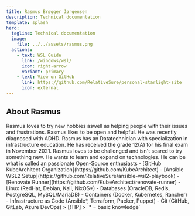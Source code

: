 ```yaml
---
title: Rasmus Brøgger Jørgensen
description: Technical documentation
template: splash
hero:
  tagline: Technical documentation
  image:
    file: ../../assets/rasmus.png
  actions:
    - text: WSL Guide
      link: /windows/wsl/
      icon: right-arrow
      variant: primary
    - text: View on GitHub
      link: https://github.com/RelativeSure/personal-starlight-site
      icon: external
---
```



## About Rasmus

<CardGrid stagger>
	<Card title="Personality" icon="open-book">
		Rasmus loves to try new hobbies aswell as helping people with their issues and frustrations.
		Rasmus likes to be open and helpful. He was recently diagnosed with ADHD.
	</Card>
	<Card title="Education" icon="pencil">
		Rasmus has an Datatechnician with specialization in infrastructure education.
		He has received the grade 12(A) for his final exam in November 2021.
	</Card>
	<Card title="Interests" icon="setting">
		Rasmus loves to be challenged and isn't scared to try something new.
		He wants to learn and expand on technologies. He can be what is called an passionate Open-Source enthusiasts
	</Card>
	<Card title="Projects" icon="github">
		- [GitHub KubeArchitect Organization](https://github.com/KubeArchitect)
		- [Ansible WSL2 Setup](https://github.com/RelativeSure/ansible-wsl2-playbook)
		- [Renovate Runner](https://github.com/KubeArchitect/renovate-runner)
	</Card>
	<Card title="Experience" icon="seti:db">
		- Linux (RedHat, Debian, Kali, NixOS*)
		- Databases (OracleDB, Redis, PostgreSQL, MySQL/MariaDB)
		- Containers (Docker, Kubernetes, Rancher)
		- Infrastructure as Code (Ansible*, Terraform, Packer, Puppet)
		- Git (GitHub, GitLab, Azure DevOps)
		> [!TIP]
		> `* = basic knowledge`
	</Card>
</CardGrid>
